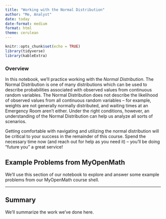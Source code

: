 ```yaml
---
title: "Working with the Normal Distribution"
author: "Me, Analyst"
date: today
date-format: medium
format: html
theme: cerulean
---
```


```r
knitr::opts_chunk$set(echo = TRUE)
library(tidyverse)
library(kableExtra)
```

### Overview

In this notebook, we'll practice working with the *Normal Distribution*. The Normal Distribution is one of many distributions which can be used to describe probabilities associated with observed values from continuous random variables. The Normal Distribution does not describe the likelihood of observed values from all continuous random variables -- for example, weights are not generally normally distributed, and waiting times at an Emergency Room aren't either. Under the right conditions, however, an understanding of the Normal Distribution can help us analyze all sorts of scenarios.

Getting comfortable with navigating and utilizing the normal distribution will be critical to your success in the remainder of this course. Spend the necessary time now (and reach out for help as you need it) -- you'll be doing "future you" a great service!

## Example Problems from MyOpenMath

We'll use this section of our notebook to explore and answer some example problems from our MyOpenMath course shell.

***

## Summary

We'll summarize the work we've done here.